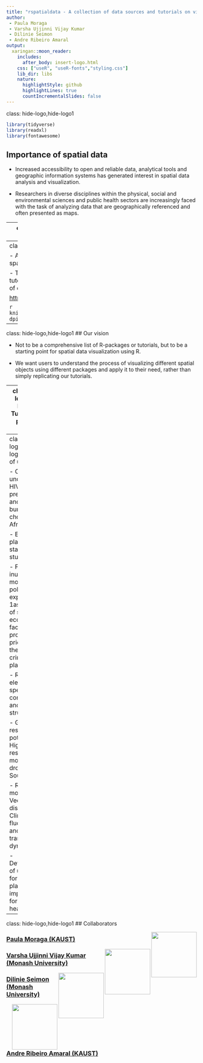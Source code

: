 ```yaml
---
title: "rspatialdata - A collection of data sources and tutorials on visualising spatial data using R"
author: 
 - Paula Moraga
 - Varsha Ujjinni Vijay Kumar
 - Dilinie Seimon
 - Andre Ribeiro Amaral
output:
  xaringan::moon_reader:
    includes:
      after_body: insert-logo.html
    css: ["useR", "useR-fonts","styling.css"]
    lib_dir: libs
    nature:
      highlightStyle: github
      highlightLines: true
      countIncrementalSlides: false
---
```

class: hide-logo,hide-logo1
```r
library(tidyverse)
library(readxl)
library(fontawesome)
```

## Importance of spatial data

- Increased accessibility to open and reliable data, analytical tools and geographic information systems has generated interest in spatial data analysis and visualization.

- Researchers in diverse disciplines within the physical, social and environmental sciences and public health sectors are increasingly faced with the task of analyzing data that are geographically referenced and often presented as maps.

---
class: hide-logo,hide-logo1
## R as a tool for data visualization

- Several R-packages have been recently developed as clients for various spatial databases and repositories to meet the growing demand for easily accessible and reliable spatial and spatio-temporal data.

- While documentation and many open source repositories on how to use these packages exist, there is an increasing need for a one stop repository of this information and tutorials on how to use them.

---
class: hide-logo,hide-logo1
## rspatialdata

- A collection of data sources and tutorials on visualizing spatial data using R.

- The website includes a collection of data sources and tutorials on how to download and visualize a wide range of data sets. 

[https://rspatialdata.github.io](https://rspatialdata.github.io/)


```r
knitr::include_graphics("images/listoftutorials.PNG", dpi = NA)
```

---
class: hide-logo,hide-logo1
## Our vision

- Not to be a comprehensive list of R-packages or tutorials, but to be a starting point for spatial data visualization using R.

- We want users to understand the process of visualizing different spatial objects using different packages and apply it to their need, rather than simply replicating our tutorials.

---
class: hide-logo,hide-logo1
## Tutorials and packages used

```r
table <- read.csv(here::here("table.csv"))
table %>% DT::datatable(options = list(pageLength = 12, dom = 't'),width = '100%', height = '70%',
                        caption = htmltools::tags$caption(
    style = 'caption-side: bottom; text-align: center;',
    'Table: ', htmltools::em('Spatial Attributes')
  ))
```

---
class: hide-logo,hide-logo1
## Field of use

- Child undernutrition, HIV prevalence and the the burden of cholera in Africa. 

- Electoral, planning and statistical studies.

- Flood inundation modeling, air pollution exposure, 1assessment of socio-economic factors and property prices, and for the study of crime and place.

- Role of elevation in species connectivity and genetic structure.

- Global tree restoration potential, High-resolution monitoring of drought in South Asia.

- Rice crop monitoring, Vector-borne diseases: - Climate fluctuations and malaria transmission dynamics.

- Determinants of unmet need for family planning and implications for women’s health.
 
---
class: hide-logo,hide-logo1
## Collaborators

<img src="images/paulamoraga.png" width="120px" align = "right">
<h3><a href="https://www.paulamoraga.com/">Paula Moraga (KAUST)</a></h3>

<img src="images/varshaujjini.png" width="120px" align = "right">
<h3><a href= "https://www.linkedin.com/in/varsha-ujjinni-vijay-kumar-1026121a4/">Varsha Ujjinni Vijay Kumar (Monash University)</a></h3>

<img src="images/dilinieseimon.png" width="120px" align = "right">
<h3><a href= "https://www.linkedin.com/in/dilinieseimon/">Dilinie Seimon (Monash University)</a></h3>

<img src="images/andreamaral.png" width="120px" align = "right">
<h3><a href= "https://www.avramaral.com/">Andre Ribeiro Amaral (KAUST)</a></h3>
